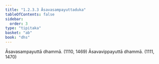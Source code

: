 ```yaml
---
title: "1.2.3.3 Āsavasampayuttaduka"
tableOfContents: false
sidebar:
  order: 3
type: "tipitaka"
basket: "ab"
book: "dhs"
---
```



<DynamicBreadcrumb />

<Division number="38" book="dhs" bookNo="29" page="7">

<Paragraph number="101" book="dhs">
Āsavasampayuttā dhammā. (<Emphasis>1110, 1469</Emphasis>)
</Paragraph>

<Paragraph number="102" book="dhs">
Āsavavippayuttā dhammā. (<Emphasis>1111, 1470</Emphasis>)
</Paragraph>
</Division>
